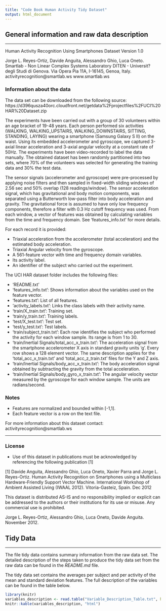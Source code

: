 ```yaml
---
title: "Code Book Human Activity Tidy Dataset"
output: html_document
---
```


## General information and raw data description
***
Human Activity Recognition Using Smartphones Dataset Version 1.0

Jorge L. Reyes-Ortiz, Davide Anguita, Alessandro Ghio, Luca Oneto.
Smartlab - Non Linear Complex Systems Laboratory
DITEN - Universit? degli Studi di Genova.
Via Opera Pia 11A, I-16145, Genoa, Italy.
activityrecognition@smartlab.ws
www.smartlab.ws

### Information about the data 
The data set can be downloaded from the following source: https://d396qusza40orc.cloudfront.net/getdata%2Fprojectfiles%2FUCI%20HAR%20Dataset.zip

The experiments have been carried out with a group of 30 volunteers within an age bracket of 19-48 years. Each person performed six activities (WALKING, WALKING_UPSTAIRS, WALKING_DOWNSTAIRS, SITTING, STANDING, LAYING) wearing a smartphone (Samsung Galaxy S II) on the waist. Using its embedded accelerometer and gyroscope, we captured 3-axial linear acceleration and 3-axial angular velocity at a constant rate of 50Hz. The experiments have been video-recorded to label the data manually. The obtained dataset has been randomly partitioned into two sets, where 70% of the volunteers was selected for generating the training data and 30% the test data. 

The sensor signals (accelerometer and gyroscope) were pre-processed by applying noise filters and then sampled in fixed-width sliding windows of 2.56 sec and 50% overlap (128 readings/window). The sensor acceleration signal, which has gravitational and body motion components, was separated using a Butterworth low-pass filter into body acceleration and gravity. The gravitational force is assumed to have only low frequency components, therefore a filter with 0.3 Hz cutoff frequency was used. From each window, a vector of features was obtained by calculating variables from the time and frequency domain. See 'features_info.txt' for more details. 

For each record it is provided:

* Triaxial acceleration from the accelerometer (total acceleration) and the estimated 
body acceleration.
* Triaxial Angular velocity from the gyroscope. 
* A 561-feature vector with time and frequency domain variables. 
* Its activity label. 
* An identifier of the subject who carried out the experiment.

The UCI HAR dataset folder includes the following files:

* 'README.txt'
* 'features_info.txt': Shows information about the variables used on the feature vector.
* 'features.txt': List of all features.
* 'activity_labels.txt': Links the class labels with their activity name.
* 'train/X_train.txt': Training set.
* 'train/y_train.txt': Training labels.
* 'test/X_test.txt': Test set.
* 'test/y_test.txt': Test labels.
* 'train/subject_train.txt': Each row identifies the subject who performed the activity for each window sample. Its range is from 1 to 30. 
* 'train/Inertial Signals/total_acc_x_train.txt': The acceleration signal from the smartphone accelerometer X axis in standard gravity units 'g'. Every row shows a 128 element vector. The same description applies for the 'total_acc_x_train.txt' and 'total_acc_z_train.txt' files for the Y and Z axis. 
* 'train/Inertial Signals/body_acc_x_train.txt': The body acceleration signal obtained by subtracting the gravity from the total acceleration. 
* 'train/Inertial Signals/body_gyro_x_train.txt': The angular velocity vector measured by the gyroscope for each window sample. The units are radians/second. 

### Notes

* Features are normalized and bounded within [-1,1].
* Each feature vector is a row on the text file.

For more information about this dataset contact: activityrecognition@smartlab.ws

***
### License

* Use of this dataset in publications must be acknowledged by referencing the following publication [1] 

[1] Davide Anguita, Alessandro Ghio, Luca Oneto, Xavier Parra and Jorge L. Reyes-Ortiz. Human Activity Recognition on Smartphones using a Multiclass Hardware-Friendly Support Vector Machine. International Workshop of Ambient Assisted Living (IWAAL 2012). Vitoria-Gasteiz, Spain. Dec 2012

This dataset is distributed AS-IS and no responsibility implied or explicit can be addressed to the authors or their institutions for its use or misuse. Any commercial use is prohibited.

Jorge L. Reyes-Ortiz, Alessandro Ghio, Luca Oneto, Davide Anguita. November 2012.

## Tidy Data 
***
The file tidy data contains summary information from the raw data set. The detailed description of the steps taken to produce the tidy data set from the raw data can be found in the *README.md* file. 

The tidy data set contains the averages per subject and per activity of the mean and standard deviation features. The full description of the variables can be found in the table below. 

```r
library(knitr)
variables_description <- read.table("Variable_Description_Table.txt", header = TRUE)
knitr::kable(variables_description, "html")
```


